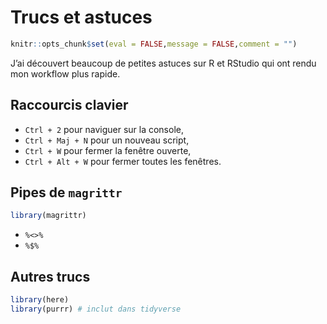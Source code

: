 # Trucs et astuces

```r
knitr::opts_chunk$set(eval = FALSE,message = FALSE,comment = "")
```

J'ai découvert beaucoup de petites astuces sur R et RStudio qui ont rendu mon workflow plus rapide.

## Raccourcis clavier

* `Ctrl + 2` pour naviguer sur la console,
* `Ctrl + Maj + N` pour un nouveau script,
* `Ctrl + W` pour fermer la fenêtre ouverte,
* `Ctrl + Alt + W` pour fermer toutes les fenêtres.

## Pipes de `magrittr`

```r
library(magrittr)
```

* `%<>%`
* `%$%`

## Autres trucs 

```r
library(here)
library(purrr) # inclut dans tidyverse
```


